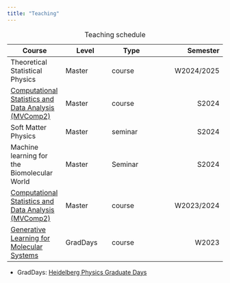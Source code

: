 ```yaml
---
title: "Teaching"
---
```


| Course | Level | Type | Semester |
|--------|-------|-------|---------:|
| Theoretical Statistical Physics | Master | course | W2024/2025 |
| [Computational Statistics and Data Analysis (MVComp2)](https://mvcomp2-s24.tristanbereau.com/) | Master | course | S2024 |
| Soft Matter Physics | Master | seminar | S2024 |
| Machine learning for the Biomolecular World | Master | Seminar | S2024 |
| [Computational Statistics and Data Analysis (MVComp2)](https://mvcomp2-w2324.tristanbereau.com/) | Master | course | W2023/2024 |
| [Generative Learning for Molecular Systems](https://gen-learn-mol-sys23.tristanbereau.com/) | GradDays | course | W2023 |

: Teaching schedule

- GradDays: [Heidelberg Physics Graduate Days](https://www.physik.uni-heidelberg.de/graddays/?lang=en)

